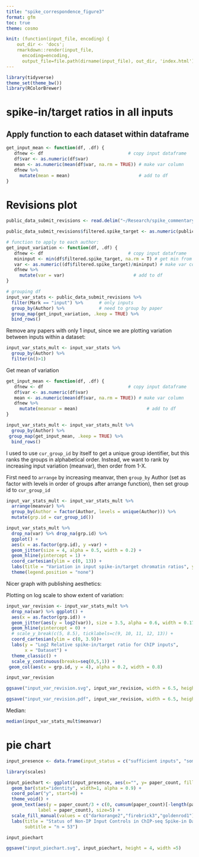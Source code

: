 ```yaml
---
title: "spike_correspondence_figure3"
format: gfm
toc: true
theme: cosmo

knit: (function(input_file, encoding) {
    out_dir <- 'docs';
    rmarkdown::render(input_file,
      encoding=encoding,
      output_file=file.path(dirname(input_file), out_dir, 'index.html'))})
---
```


```r
library(tidyverse)
theme_set(theme_bw())
library(RColorBrewer)
```

# spike-in/target ratios in all inputs


## Apply function to each dataset within dataframe

```r
get_input_mean <- function(df, .df) {
   dfnew <- df                                # copy input dataframe
   df$var <- as.numeric(df$var)
   mean <- as.numeric(mean(df$var, na.rm = TRUE)) # make var column
   dfnew %>%
     mutate(mean = mean)                          # add to df
}
```

# Revisions plot

```r
public_data_submit_revisions <- read.delim("~/Research/spike_commentary/public_data_submit_revisions.tsv")

public_data_submit_revisions$filtered.spike_target <- as.numeric(public_data_submit_revisions$filtered.spike_target)
```

```r
# function to apply to each author: 
get_input_variation <- function(df, .df) {
   dfnew <- df                                # copy input dataframe
   mininput <- min(df$filtered.spike_target, na.rm = T) # get min from spike_targ
   var <- as.numeric((df$filtered.spike_target)/mininput) # make var column
   dfnew %>%
     mutate(var = var)                          # add to df
}
```

```r
# grouping df 
input_var_stats <- public_data_submit_revisions %>% 
  filter(Mark == "input") %>%      # only inputs
  group_by(Author) %>%             # need to group by paper
  group_map(get_input_variation, .keep = TRUE) %>% 
  bind_rows()
```
Remove any papers with only 1 input, since we are plotting variation between inputs within a dataset:
```r
input_var_stats_mult <- input_var_stats %>%
  group_by(Author) %>%
  filter(n()>1)
```

Get mean of variation
```r
get_input_mean <- function(df, .df) {
   dfnew <- df                                # copy input dataframe
   df$var <- as.numeric(df$var)
   mean <- as.numeric(mean(df$var, na.rm = TRUE)) # make var column
   dfnew %>%
     mutate(meanvar = mean)                          # add to df
}
```

```r
input_var_stats_mult <- input_var_stats_mult %>%
  group_by(Author) %>%
 group_map(get_input_mean, .keep = TRUE) %>%
  bind_rows()
```

I used to use `cur_group_id` by itself to get a unique group identifier, but this ranks the groups in alphabetical order. Instead, we want to rank by increasing input variation (meanvar), then order from 1-X.

First need to `arrange` by increasing meanvar, then `group_by` Author (set as factor with levels in order of groups after arrange function), then set group id to `cur_group_id`

```r
input_var_stats_mult <- input_var_stats_mult %>%
  arrange(meanvar) %>%
  group_by(Author = factor(Author, levels = unique(Author))) %>%
  mutate(grp.id = cur_group_id())
```

```r
input_var_stats_mult %>% 
  drop_na(var) %>% drop_na(grp.id) %>% 
  ggplot() + 
  aes(x = as.factor(grp.id), y =var) + 
  geom_jitter(size = 4, alpha = 0.5, width = 0.2) + 
  geom_hline(yintercept = 1) + 
  coord_cartesian(ylim = c(0, 13)) + 
  labs(title = "Variation in input spike-in/target chromatin ratios", y = "Relative ratio of inputs within a dataset") + 
  theme(legend.position = "none")
```

Nicer graph with publishing aesthetics: 

Plotting on log scale to show extent of variation:

```r
input_var_revision <- input_var_stats_mult %>% 
  drop_na(var) %>% ggplot() + 
  aes(x = as.factor(grp.id)) + 
  geom_jitter(aes(y = log2(var)), size = 3.5, alpha = 0.6, width = 0.17, pch=21, fill = "dodgerblue2", stroke = NA) + 
  geom_hline(yintercept = 0) + 
  # scale_y_break(c(5, 8.5), ticklabels=c(9, 10, 11, 12, 13)) + 
  coord_cartesian(ylim = c(0, 3.9))+
  labs(y = "Log2 Relative spike-in/target ratio for ChIP inputs", 
       x = "Dataset") + 
  theme_classic() + 
  scale_y_continuous(breaks=seq(0,5,1)) +
 geom_col(aes(x = grp.id, y = 4), alpha = 0.2, width = 0.8) 

input_var_revision
```
```r
ggsave("input_var_revision.svg", input_var_revision, width = 6.5, height = 4.5)

ggsave("input_var_revision.pdf", input_var_revision, width = 6.5, height = 4.5)
```

Median:
```r
median(input_var_stats_mult$meanvar)
```


# pie chart

```r
input_presence <- data.frame(input_status = c("sufficient inputs", "some inputs missing", "no inputs present"), paper_count = c(27, 12, 14))
```

```r
library(scales)

input_piechart <- ggplot(input_presence, aes(x="", y= paper_count, fill=input_status)) +
  geom_bar(stat="identity", width=1, alpha = 0.9) +
  coord_polar("y", start=0) +
  theme_void() +
  geom_text(aes(y = paper_count/3 + c(0, cumsum(paper_count)[-length(paper_count)]), 
            label = paper_count), size=5) + 
  scale_fill_manual(values = c("darkorange2","firebrick3","goldenrod1"), name = "Status of inputs") + 
  labs(title = "Status of Non-IP Input Controls in ChIP-seq Spike-in Datasets",
       subtitle = "n = 53")

input_piechart
```
```r
ggsave("input_piechart.svg", input_piechart, height = 4, width =5)
```


